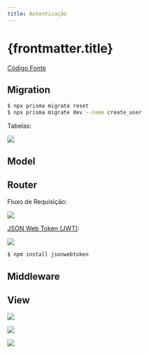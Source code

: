 ```yaml
---
title: Autenticação
---
```



# {frontmatter.title}

[Código Fonte](https://github.com/ifpb/lp2/tree/main/public/codes/expressjs/invest-app-auth)

<CodeTree src="/codes/expressjs/invest-app-auth" githubUrl={true} />

## Migration

<CodePreview src="/codes/expressjs/invest-app-auth/prisma/schema.prisma" />

```bash
$ npx prisma migrate reset
$ npx prisma migrate dev --name create_user
```

Tabelas:

![](/dw/imgs/expressjs/auth/database.png)

## Model

<CodePreview src="/codes/expressjs/invest-app-auth/src/models/Investment.js" />

<CodePreview src="/codes/expressjs/invest-app-auth/src/models/User.js" />

<CodePreview src="/codes/expressjs/invest-app-auth/src/models/Category.js" />

## Router

Fluxo de Requisição:

![](/dw/imgs/expressjs/auth/jwt-request.png)

[JSON Web Token (JWT)](https://jwt.io/#debugger-io?token=eyJhbGciOiJIUzI1NiIsInR5cCI6IkpXVCJ9.eyJ1c2VySWQiOjEsImlhdCI6MTYzMzkxNDc3MiwiZXhwIjoxNjMzOTE1MDcyfQ.wGs4R42bIwKhTiFWVZrs-QGs_0bEWSc69rjylXj7nPE):

![](/dw/imgs/expressjs/auth/jwt-token.png)

```bash
$ npm install jsonwebtoken
```

<CodePreview src="/codes/expressjs/invest-app-auth/src/routes.js" />

<CodePreview src="/codes/expressjs/invest-app-auth/requests.http" />

<CodePreview src="/codes/expressjs/invest-app-auth/.env.example" />

## Middleware

<CodePreview src="/codes/expressjs/invest-app-auth/src/middleware/auth.js" />

## View

![](/dw/imgs/expressjs/auth/signin.png)

<CodePreview src="/codes/expressjs/invest-app-auth/public/signup.html" />

<CodePreview src="/codes/expressjs/invest-app-auth/public/js/signup.js" />

<CodePreview src="/codes/expressjs/invest-app-auth/public/js/services/api.js" />

<CodePreview src="/codes/expressjs/invest-app-auth/public/js/lib/auth.js" />

![](/dw/imgs/expressjs/auth/home-profile.png)

![](/dw/imgs/expressjs/auth/home-form.png)

<CodePreview src="/codes/expressjs/invest-app-auth/public/home.html" />

<CodePreview src="/codes/expressjs/invest-app-auth/public/js/home.js" />
